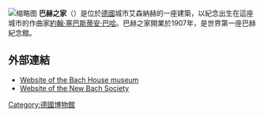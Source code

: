 [[File:Thuringia_Eisenach_asv2020-07_img20_Bach_Museum.jpg|缩略图]]
'''巴赫之家'''（{{lang-de|Bach House}}）是位於[[德國|德國]]城市艾森納赫的一座建築，以紀念出生在這座城市的作曲家[[約翰·塞巴斯蒂安·巴哈|約翰·塞巴斯蒂安·巴哈]]。巴赫之家開業於1907年，是世界第一座巴赫紀念館。
==外部連結==
{{Commons category|Bachhaus Eisenach}}
*[https://web.archive.org/web/20110704125748/http://www.bachhaus.de/ Website of the Bach House museum]
*[https://web.archive.org/web/20120131053736/http://neue-bachgesellschaft.de/english/index.htm Website of the New Bach Society]
[[Category:德國博物館|Category:德國博物館]]